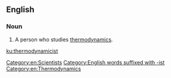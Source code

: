 ==English==

===Noun===
{{en-noun}}

# A person who studies [[thermodynamics]].

[[Category:en:Scientists]]
[[Category:English words suffixed with -ist]]

[[Category:en:Thermodynamics]]

[[ku:thermodynamicist]]